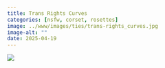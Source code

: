 ```yaml
---
title: Trans Rights Curves
categories: [nsfw, corset, rosettes]
image: ../www/images/ties/trans-rights_curves.jpg
image-alt: ""
date: 2025-04-19
---
```



![](../www/images/ties/trans-rights_curves.jpg)

